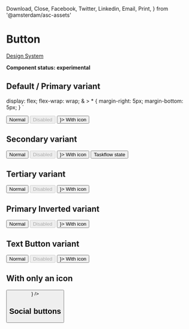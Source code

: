   Download,
  Close,
  Facebook,
  Twitter,
  Linkedin,
  Email,
  Print,
} from '@amsterdam/asc-assets'

<Meta title="UI/Form/Button" component={Button} />

# Button

[Design System](https://designsystem.amsterdam.nl/7awj1hc9f/p/25ff19-buttons)

**Component status: experimental**

## Default / Primary variant

  display: flex;
  flex-wrap: wrap;
  & > * {
    margin-right: 5px;
    margin-bottom: 5px;
  }
`

<Canvas>
  <Story name="Default / Primary variant">
    <Fragment>
      <ButtonBar>
        <Button variant="primary">Normal</Button>
        <Button variant="primary" disabled>
          Disabled
        </Button>
        <Button variant="primary" iconSize={14} iconLeft={<Download />}>
          With icon
        </Button>
      </ButtonBar>
    </Fragment>
  </Story>
</Canvas>

## Secondary variant

<Canvas>
  <Story name="Secondary variant">
    <Fragment>
      <ButtonBar>
        <Button variant="secondary">Normal</Button>
        <Button variant="secondary" disabled>
          Disabled
        </Button>
        <Button variant="secondary" iconSize={14} iconLeft={<Download />}>
          With icon
        </Button>
        <Button variant="secondary" taskflow>
          Taskflow state
        </Button>
      </ButtonBar>
    </Fragment>
  </Story>
</Canvas>

## Tertiary variant

<Canvas>
  <Story name="Tertiary variant">
    <Fragment>
      <ButtonBar>
        <Button variant="tertiary">Normal</Button>
        <Button variant="tertiary" disabled>
          Disabled
        </Button>
        <Button variant="tertiary" iconSize={14} iconLeft={<Download />}>
          With icon
        </Button>
      </ButtonBar>
    </Fragment>
  </Story>
</Canvas>

## Primary Inverted variant

<Canvas>
  <Story name="Primary Inverted variant">
    <Fragment>
      <ButtonBar>
        <Button variant="primaryInverted">Normal</Button>
        <Button variant="primaryInverted" disabled>
          Disabled
        </Button>
        <Button variant="primaryInverted" iconSize={14} iconLeft={<Download />}>
          With icon
        </Button>
      </ButtonBar>
    </Fragment>
  </Story>
</Canvas>

## Text Button variant

<Canvas>
  <Story name="Text Button variant">
    <Fragment>
      <ButtonBar>
        <Button variant="textButton">Normal</Button>
        <Button variant="textButton" disabled>
          Disabled
        </Button>
        <Button variant="textButton" iconSize={14} iconLeft={<Download />}>
          With icon
        </Button>
      </ButtonBar>
    </Fragment>
  </Story>
</Canvas>

## With only an icon

<Canvas>
  <Story name="With only an icon">
    <Fragment>
      <Button size={60} variant="blank" iconSize={40} icon={<Close />} />
    </Fragment>
  </Story>
</Canvas>

## Social buttons

<Canvas>
  <Story name="Social buttons">
    <Fragment>
      <ButtonBar>
        <ShareButton hoverColor="#3b5999" iconSize={30}>
          <Facebook />
        </ShareButton>
        <ShareButton hoverColor="#55acee">
          <Twitter />
        </ShareButton>
        <ShareButton hoverColor="#0077B5">
          <Linkedin />
        </ShareButton>
        <ShareButton>
          <Email />
        </ShareButton>
        <ShareButton>
          <Print />
        </ShareButton>
      </ButtonBar>
    </Fragment>
  </Story>
</Canvas>
